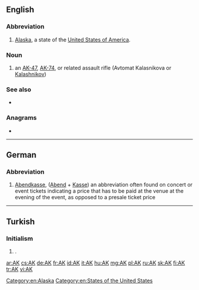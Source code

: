 {{also|Appendix:Variations of "ak"}}
==English==
{{wikipedia}}

===Abbreviation===
{{rfc-header|Abbreviation}}
{{head|en|abbreviation}}

# {{lb|en|US}} [[Alaska]], a state of the [[United States of America]].

===Noun===
{{en-noun}}

# an [[AK-47]], [[AK-74]], or related assault rifle (Avtomat Kalasnikova or [[Kalashnikov]])

===See also===
* {{l|en|AR}}

===Anagrams===
* {{l|en|ka}}

[[Category:en:Alaska]]
[[Category:en:States of the United States]]

----

==German==

===Abbreviation===
{{rfc-header|Abbreviation}}
{{head|de|abbreviation}}

# [[Abendkasse]], ([[Abend]] + [[Kasse]]) an abbreviation often found on concert or event tickets indicating a price that has to be paid at the venue at the evening of the event, as opposed to a presale ticket price

----

==Turkish==

===Initialism===
{{rfc-header|Initialism}}
{{tr-initialism}}

# {{initialism of|Avrupa Konseyi|lang=tr|nodot=1}} {{gloss|Council of Europe}}.

[[ar:AK]]
[[cs:AK]]
[[de:AK]]
[[fr:AK]]
[[id:AK]]
[[it:AK]]
[[hu:AK]]
[[mg:AK]]
[[pl:AK]]
[[ru:AK]]
[[sk:AK]]
[[fi:AK]]
[[tr:AK]]
[[vi:AK]]